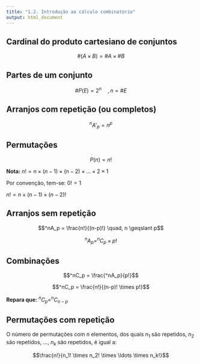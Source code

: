 ```yaml
---
title: "1.2. Introdução ao cálculo combinatório"
output: html_document
---
```


## Cardinal do produto cartesiano de conjuntos

$$\# (A \times B) = \# A \times \# B$$

## Partes de um conjunto

$$\# P(E) = 2^n \quad , n = \# E$$

## Arranjos com repetição (ou completos)

$$^nA'_p = n^p$$

## Permutações

$$P(n) = n!$$

**Nota:** $n! = n \times (n-1) \times (n-2) \times \ldots \times 2 \times 1$

Por convenção, tem-se: $0! = 1$

$n! = n \times (n-1) \times (n-2)!$

## Arranjos sem repetição

$$^nA_p = \frac{n!}{(n-p)!} \quad, n \geqslant p$$

$$^nA_p = ^nC_p \times p!$$

## Combinações

$$^nC_p = \frac{^nA_p}{p!}$$

$$^nC_p = \frac{n!}{(n-p)! \times p!}$$

**Repara que:** $^nC_p = ^nC_{n-p}$

## Permutações com repetição

O número de permutações com $n$ elementos, dos quais $n_1$ são repetidos, $n_2$ são repetidos, …, $n_k$ são repetidos, é igual a:

$$\frac{n!}{n_1! \times n_2! \times \ldots \times n_k!}$$